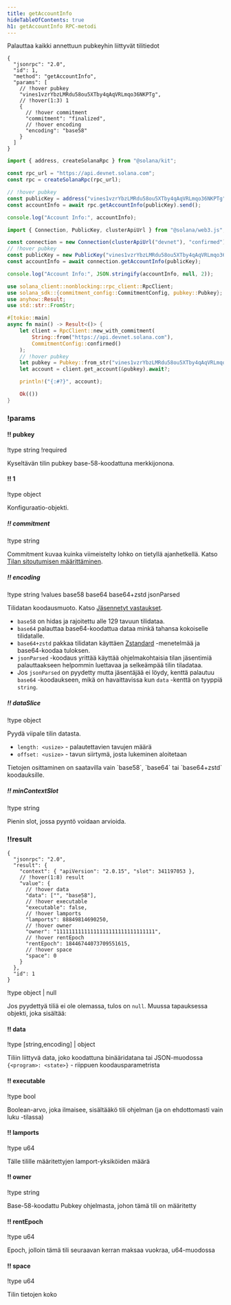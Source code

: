 ```yaml
---
title: getAccountInfo
hideTableOfContents: true
h1: getAccountInfo RPC-metodi
---
```


Palauttaa kaikki annettuun pubkeyhin liittyvät tilitiedot

<APIMethod>

```jsonc !!request curl
{
  "jsonrpc": "2.0",
  "id": 1,
  "method": "getAccountInfo",
  "params": [
    // !hover pubkey
    "vines1vzrYbzLMRdu58ou5XTby4qAqVRLmqo36NKPTg",
    // !hover(1:3) 1
    {
      // !hover commitment
      "commitment": "finalized",
      // !hover encoding
      "encoding": "base58"
    }
  ]
}
```

```ts !!request title="Kit"
import { address, createSolanaRpc } from "@solana/kit";

const rpc_url = "https://api.devnet.solana.com";
const rpc = createSolanaRpc(rpc_url);

// !hover pubkey
const publicKey = address("vines1vzrYbzLMRdu58ou5XTby4qAqVRLmqo36NKPTg");
const accountInfo = await rpc.getAccountInfo(publicKey).send();

console.log("Account Info:", accountInfo);
```

```ts !!request title="web3.js"
import { Connection, PublicKey, clusterApiUrl } from "@solana/web3.js";

const connection = new Connection(clusterApiUrl("devnet"), "confirmed");
// !hover pubkey
const publicKey = new PublicKey("vines1vzrYbzLMRdu58ou5XTby4qAqVRLmqo36NKPTg");
const accountInfo = await connection.getAccountInfo(publicKey);

console.log("Account Info:", JSON.stringify(accountInfo, null, 2));
```

```rs !!request title="Rust"
use solana_client::nonblocking::rpc_client::RpcClient;
use solana_sdk::{commitment_config::CommitmentConfig, pubkey::Pubkey};
use anyhow::Result;
use std::str::FromStr;

#[tokio::main]
async fn main() -> Result<()> {
    let client = RpcClient::new_with_commitment(
        String::from("https://api.devnet.solana.com"),
        CommitmentConfig::confirmed()
    );
    // !hover pubkey
    let pubkey = Pubkey::from_str("vines1vzrYbzLMRdu58ou5XTby4qAqVRLmqo36NKPTg")?;
    let account = client.get_account(&pubkey).await?;

    println!("{:#?}", account);

    Ok(())
}
```

### !params

#### !! pubkey

!type string
!required

Kyseltävän tilin pubkey base-58-koodattuna merkkijonona.

#### !! 1

!type object

Konfiguraatio-objekti.

##### !! commitment

!type string

Commitment kuvaa kuinka viimeistelty lohko on tietyllä ajanhetkellä. Katso
[Tilan sitoutumisen määrittäminen](/docs/rpc#configuring-state-commitment).

##### !! encoding

!type string
!values base58 base64 base64+zstd jsonParsed

Tilidatan koodausmuoto. Katso
[Jäsennetyt vastaukset](/docs/rpc#parsed-responses).

- `base58` on hidas ja rajoitettu alle 129 tavuun tilidataa.
- `base64` palauttaa base64-koodattua dataa minkä tahansa kokoiselle
  tilidatalle.
- `base64+zstd` pakkaa tilidatan käyttäen
  [Zstandard](https://facebook.github.io/zstd/) -menetelmää ja base64-koodaa
  tuloksen.
- `jsonParsed` -koodaus yrittää käyttää ohjelmakohtaisia tilan jäsentimiä
  palauttaakseen helpommin luettavaa ja selkeämpää tilin tiladataa.
- Jos `jsonParsed` on pyydetty mutta jäsentäjää ei löydy, kenttä palautuu
  `base64` -koodaukseen, mikä on havaittavissa kun `data` -kenttä on tyyppiä
  `string`.

##### !! dataSlice

!type object

Pyydä viipale tilin datasta.

- `length: <usize>` - palautettavien tavujen määrä
- `offset: <usize>` - tavun siirtymä, josta lukeminen aloitetaan

<Callout type="info">
  Tietojen osittaminen on saatavilla vain `base58`, `base64` tai `base64+zstd`
  koodauksille.
</Callout>

##### !! minContextSlot

!type string

Pienin slot, jossa pyyntö voidaan arvioida.

### !!result

```jsonc !response
{
  "jsonrpc": "2.0",
  "result": {
    "context": { "apiVersion": "2.0.15", "slot": 341197053 },
    // !hover(1:8) result
    "value": {
      // !hover data
      "data": ["", "base58"],
      // !hover executable
      "executable": false,
      // !hover lamports
      "lamports": 88849814690250,
      // !hover owner
      "owner": "11111111111111111111111111111111",
      // !hover rentEpoch
      "rentEpoch": 18446744073709551615,
      // !hover space
      "space": 0
    }
  },
  "id": 1
}
```

!type object | null

Jos pyydettyä tiliä ei ole olemassa, tulos on `null`. Muussa tapauksessa
objekti, joka sisältää:

#### !! data

!type \[string,encoding\] | object

Tiliin liittyvä data, joko koodattuna binääridatana tai JSON-muodossa
`{<program>: <state>}` - riippuen koodausparametrista

#### !! executable

!type bool

Boolean-arvo, joka ilmaisee, sisältääkö tili ohjelman (ja on ehdottomasti vain
luku -tilassa)

#### !! lamports

!type u64

Tälle tilille määritettyjen lamport-yksiköiden määrä

#### !! owner

!type string

Base-58-koodattu Pubkey ohjelmasta, johon tämä tili on määritetty

#### !! rentEpoch

!type u64

Epoch, jolloin tämä tili seuraavan kerran maksaa vuokraa, u64-muodossa

#### !! space

!type u64

Tilin tietojen koko

</APIMethod>
